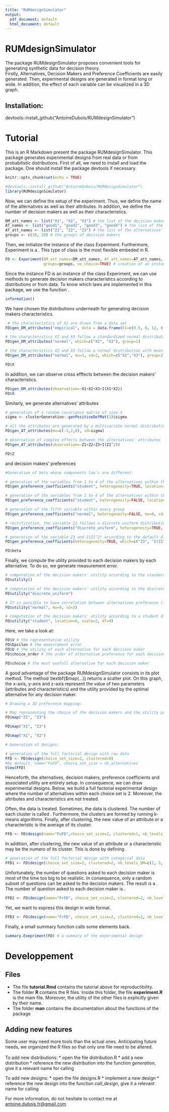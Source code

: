 ```yaml
---
title: "RUMdesignSimulator"
output:
  pdf_document: default
  html_document: default
---
```

# RUMdesignSimulator
The package RUMdesignSimulator proposes convenient tools for generating synthetic data for decision theory.<br/>
Firstly, Alternatives, Decision Makers and Preference Coefficients are easily generated. Then, experimental designs are generated in format long or wide. In addition, the effect of each variable can be visualized in a 3D graph.


## Installation:
devtools::install_github("AntoineDubois/RUMdesignSimulator")


# Tutorial
This is an R Markdown present the package RUMdesignSimulator. This package generates experimental designs from real data or from probabilistic distributions.
First of all, we need to install and load the package. One should install the package devtools if necessary. 
```r
knitr::opts_chunk$set(echo = TRUE)
```

```r
#devtools::install_github("AntoineDubois/RUMdesignSimulator")
library(RUMdesignSimulator)
```
Now, we can define the setup of the experiment. Thus, we define the name of the alternatives as well as their attributes. In addition, we define the number of decision makers as well as their characteristics.
```r
DM_att_names <- list("X1", "X2", "X3") # the list of the decision makers' characteristics
AT_names <- list("good1", "good2", "good3", "good4") # the list of the alternatives' names
AT_att_names <- list("Z1", "Z2", "Z3") # the list of the alternatives' attributes
groups <- c(10, 20) # the groups of decision makers
```
Then, we initialize the instance of the class Experiment. Furthermore, Experiment is a \textit{reference class}. This type of class is the most flexible embeded in R.
```r
FD <- Experiment(DM_att_names=DM_att_names, AT_att_names=AT_att_names, AT_names=AT_names,
                 groups=groups, no_choice=TRUE) # creation of an instance of the call Experiment
```
Since the instance FD is an instance of the class Experiment, we can use methods to generate decision makers characteristics according to distributions or from data. To know which laws are implemented in this package, we use the function \textbf{information}.
```r
information()
```
We have chosen the distributions underneath for generating decision makers characteristics.
```r
 # the characteristics of X1 are drawn from a data set
FD$gen_DM_attributes("empirical", data = data.frame(X1=c(0.5, 0, 12, 6, 7.3)), which = "X1")

# the characteristics X2 and X3 follow a standardized normal distribution within the group 1
FD$gen_DM_attributes("normal", which=c("X2", "X3"), group=1) 

# the characteristics X2 and X3 follow a normal distribution with mean 1 and 2 standard deviation within the group 2
FD$gen_DM_attributes("normal", mu=1, sd=2, which=c("X2","X3"), group=2)

FD$X
```
In addition, we can observe cross efffects between the decision makers' characteristics.
```r
FD$gen_DM_attributes(observation=~X1+X2+X3+I(X1*X2))
FD$X
```
Similarly, we generate alternatives' attributes
```r
# generation of a random covariance matrix of size 3
sigma <- clusterGeneration::genPositiveDefMat(3)$sigma

# all the attributes are generated by a multivariate normal distribution of mean (-1, 2, 0) and covariance matrix sigma
FD$gen_AT_attributes(mu=c(-1,2,0), sd=sigma) 

# observation of complex effects between the alternatives' attributes
FD$gen_AT_attributes(observation=~Z1+Z2+Z3+I(Z1^2))

FD$Z
```
and decision makers' preferences
```r
#Generation of beta whose components law's are different:

# generation of the variables from 1 to 4 of the alternatives within the group 1
FD$gen_preference_coefficients("student", heterogeneity=TRUE, location=-2,  scale=1, df=4, which=c(1:4), group=1)

# generation of the variables from 1 to 4 of the alternatives within the group 2
FD$gen_preference_coefficients("student", heterogeneity=FALSE, location=2,  scale=1, df=4, which=c(1:4), group=2) 

# generation of the fifth variable within every group
FD$gen_preference_coefficients("normal", heterogeneity=FALSE, mu=0, sd=2, which=5) 

# rectification, the variable Z2 follows a discrete uniform distribution
FD$gen_preference_coefficients("discrete_uniform", heterogeneity=TRUE, a=1, b=5, which="Z2") 

# generation of the variable Z3 and I(Z1^2) according to the default distribution: the standardized normal distribution
FD$gen_preference_coefficients(heterogeneity=TRUE, which=c("Z3", "I(Z1^2)")) 

FD$beta
```
Finally, we compute the utility provided to each decision makers by each alternative. To do so, we generate measurement error.
```r
# computation of the decision makers' utility according to the standardized Gumbel distribution
FD$utility()

# computation of the decision makers' utility according to the discrete uniform distribution
FD$utility("discrete_uniform") 

# It is possible to have correlation between alternatives preference (for both student and normal distributions)
FD$utility("normal", mu=0, sd=2) 

# computation of the decision makers' utility according to a student distribution
FD$utility("student", location=0, scale=2, df=4)
```
Here, we take a look at:
```r
FD$V # the representative utility
FD$Epsilon # the measurement error
FD$U # the utility of each alternative for each decision maker
FD$choice_order # the order of alternative preference for each decision maker

FD$choice # the most usefull alternative for each decision maker
```
A good advantage of the package RUMdesignSimulator consists in its plot method. The method \textbf{$map(...)} returns a scatter plot. On this graph, the x-axis, y-axis and z-axis represent the value of two parameters (attributes and characteristics) and the utility provided by the optimal alternative for any decision maker.
```r
# Drawing a 3D preference mapping:

# Map representing the choice of the decision makers and the utility provided by this choice according to the value of Z1 and Z3
FD$map("Z1", "Z3") 

FD$map("X1", "Z3")

FD$map("X1", "X2")
```


```r
# Generation of designs:

# generation of the full factorial design with row data
FFD <- FD$design(choice_set_size=2, clustered=0) 
#by default, name="FuFD", choice_set_size = nb_alternatives
View(FFD)
```
Henceforth, the alternatives, decision makers, preference coefficients and associated utility are entirely setup. In consequence, we can draw experimental designs.
Below, we build a full factorial experimental design where the number of alternatives within each choice set is 2. Moreover, the attributes and characteristics are not treated.

Often, the data is treated. Sometimes, the data is clustered. The number of each cluster is called \textit{level}. Furthermore, the clusters are formed by running k-means algorithms. Finally, after clustering, the new value of an attribute or a characteristic is the average of its cluster.
```r
FFD <- FD$design(name="FuFD",choice_set_size=2, clustered=1, nb_levels_DM=c(3, 3, 4, 2), nb_levels_AT=c(3, 2, 2, 4)) # generation of the full factorial design with glustered data
```
In addition, after clustering, the new value of an attribute or a characteristic may be the numero of its cluster. This is done by defining \textbf{clustered=2}.
```r
# generation of the full factorial design with categorial data
FFD1 <- FD$design(choice_set_size=2, clustered=2, nb_levels_DM=c(2, 3, 4, 2), nb_levels_AT=c(2, 2, 2, 2))
```
Unfortunately, the number of questions asked to each decision maker is most of the time too big to be realistic. In consequence, only a random subset of questions can be asked to the decision makers. The result is a \textit{random fractional factorial design}.
The number of question asked to each decision maker is \textbf{nb_question=2}.
```r
FFD2 <- FD$design(name="FrFD", choice_set_size=2, clustered=2, nb_levels_DM=c(2, 3, 4, 2), nb_levels_AT=c(2, 2, 2, 2), nb_questions = 2) # Generation a a random fractional factorial design with categorial data
```
Yet, we want to express this design in wide format.
```r
FFD3 <- FD$design(name="FrFD", choice_set_size=2, clustered=2, nb_levels_DM=c(2, 3, 4, 2), nb_levels_AT=c(2, 2, 2, 2), nb_questions = 2, format="wide") 
```
Finally, a small summary function calls some elements back.
```r
summary.Exepriment(FD) # a summary of the experimental design
```
# Developpement

## Files
* The file **tutorial.Rmd** contains the tutorial above for reproductibility.
* The folder **R** contains the R files. Inside this folder, the file **experiment.R** is the main file. Moreover, the utility of the other files is explicitly given by their name.
* The folder **man** contains the documentation about the functions of the package

## Adding new features
Some user may need more tools than the actual ones. Anticipating future needs, we 
organized the R files so that only one file need to be altered.<br/>  
To add new distributions: 
* open the file distribution.R
* add a new distribution
* reference the new distribution into the function *generation*, give it a relevant name for calling

To add new designs:
* open the file designs.R
* implement a new design
* reference the new design into the function *call_design*, give it a relevant name for calling

For more information, do not hesitate to contact me at <antoine.dubois.fr@gmail.com>
